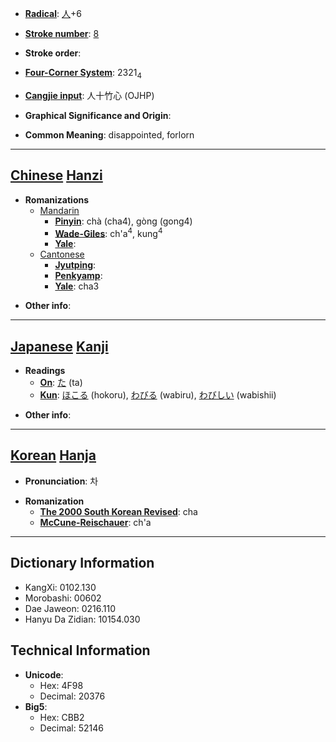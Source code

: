 * '''[[Wiktionary:Chinese radical index| Radical]]''': [[Wiktionary:Chinese radical index 人|人]]+6

* '''[[Wiktionary:Chinese total strokes index|Stroke number]]''': [[Wiktionary:Chinese total strokes index 8|8]]

* '''Stroke order''': 

* '''[[Wiktionary:Chinese four corner index|Four-Corner System]]''': 2321<sub>4</sub>

* '''[[Wiktionary:Chinese Cangjie index|Cangjie input]]''': 人十竹心 (OJHP)

* '''Graphical Significance and Origin''': 

* '''Common Meaning''': disappointed, forlorn

----

== [[Chinese]] [[Hanzi]] ==

* '''Romanizations'''
** [[Mandarin]]
*** '''[[Pinyin]]''': chà (cha4), gòng (gong4)
*** '''[[Wade-Giles]]''': ch'a<sup>4</sup>, kung<sup>4</sup>
*** '''[[Yale]]''': 
**[[Cantonese]]
***'''[[Jyutping]]''':
***'''[[Penkyamp]]''': 
***'''[[Yale]]''': cha3

* '''Other info''': 

----

== [[Japanese]] [[Kanji]] ==

* '''Readings'''
** '''[[On]]''': [[た]] (ta)
** '''[[Kun]]''': [[ほこる]] (hokoru), [[わびる]] (wabiru), [[わびしい]] (wabishii)

* '''Other info''':  

----

== [[Korean]] [[Hanja]] ==

* '''Pronunciation''': 차

* '''Romanization'''
** '''[[The 2000 South Korean Revised Romanization|The 2000 South Korean Revised]]''': cha
** '''[[McCune-Reischauer]]''': ch'a

----

== Dictionary Information ==

* KangXi: 0102.130
* Morobashi: 00602
* Dae Jaweon: 0216.110
* Hanyu Da Zidian: 10154.030

== Technical Information ==

* '''Unicode''':
** Hex: 4F98
** Decimal: 20376
* '''Big5''':
** Hex: CBB2
** Decimal: 52146